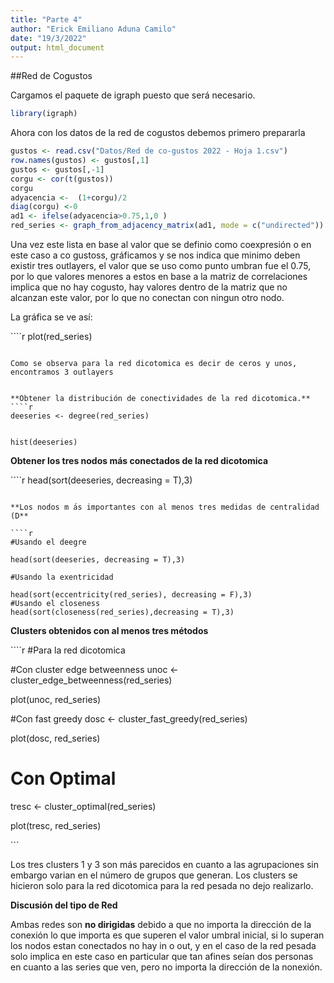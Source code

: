 ---
title: "Parte 4"
author: "Erick Emiliano Aduna Camilo"
date: "19/3/2022"
output: html_document
---



##Red de Cogustos 


Cargamos el paquete de igraph puesto que será necesario.

```{r echo=TRUE, message=FALSE, warning=FALSE}

library(igraph)

```

Ahora con los datos de la red de cogustos debemos primero prepararla 

```{r include=FALSE}

gustos <- read.csv("Datos/Red de co-gustos 2022 - Hoja 1.csv")
row.names(gustos) <- gustos[,1]
gustos <- gustos[,-1]
corgu <- cor(t(gustos))
corgu
adyacencia <-  (1+corgu)/2
diag(corgu) <-0
ad1 <- ifelse(adyacencia>0.75,1,0 )
red_series <- graph_from_adjacency_matrix(ad1, mode = c("undirected"))
```

Una vez este lista en base al valor que se definio como coexpresión o en este caso a co gustoss, gráficamos y se nos indica que minimo deben existir tres outlayers, el valor que se uso como punto umbran fue el 0.75, por lo que valores menores a estos en base a la matriz de correlaciones implica que no hay cogusto, hay valores dentro de la matriz que no alcanzan este valor, por lo que no conectan con ningun otro nodo.


La gráfica se ve así:

````{r echo=TRUE}

plot(red_series)


```

Como se observa para la red dicotomica es decir de ceros y unos, encontramos 3 outlayers


**Obtener la distribución de conectividades de la red dicotomica.** 
````{r echo=TRUE}

deeseries <- degree(red_series)


hist(deeseries)
```

**Obtener los tres nodos más conectados de la red dicotomica**

````{r echo=TRUE}

 head(sort(deeseries, decreasing = T),3)

```

**Los nodos m ́as importantes con al menos tres medidas de centralidad (D**

````{r echo=TRUE}

#Usando el deegre

head(sort(deeseries, decreasing = T),3)

#Usando la exentricidad

head(sort(eccentricity(red_series), decreasing = F),3)
#Usando el closeness 
head(sort(closeness(red_series),decreasing = T),3)
```

**Clusters obtenidos con al menos tres métodos**

````{r echo=TRUE}
#Para la red dicotomica 

#Con cluster edge betweenness
unoc <- cluster_edge_betweenness(red_series)

plot(unoc, red_series)

#Con fast greedy 
dosc <- cluster_fast_greedy(red_series)

plot(dosc, red_series)

# Con Optimal  

tresc <- cluster_optimal(red_series)


plot(tresc, red_series)

```


Los tres clusters 1 y 3 son más parecidos en cuanto a las agrupaciones sin embargo varian en el número de grupos que generan. Los clusters se hicieron solo para la red dicotomica para la red pesada no dejo realizarlo.


**Discusión del tipo de Red**


Ambas redes son **no dirigidas** debido a que no importa la dirección de la conexión lo que importa es que superen el valor umbral inicial, si lo superan los nodos estan conectados no hay in o out, y en el caso de la red pesada solo implica en este caso en particular que tan afines seían dos personas en cuanto a las series que ven, pero no importa la dirección de la nonexión.








